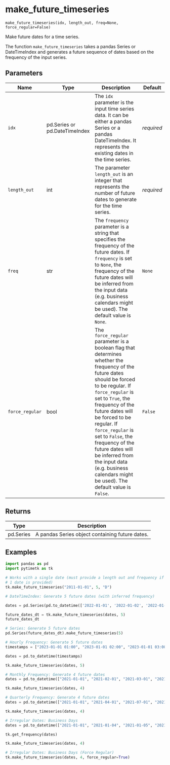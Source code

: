 # make_future_timeseries { #pytimetk.make_future_timeseries }

`make_future_timeseries(idx, length_out, freq=None, force_regular=False)`

Make future dates for a time series.

The function `make_future_timeseries` takes a pandas Series or DateTimeIndex 
and generates a future sequence of dates based on the frequency of the input 
series.

## Parameters

| Name            | Type                          | Description                                                                                                                                                                                                                                                                                                                                                                                                                             | Default    |
|-----------------|-------------------------------|-----------------------------------------------------------------------------------------------------------------------------------------------------------------------------------------------------------------------------------------------------------------------------------------------------------------------------------------------------------------------------------------------------------------------------------------|------------|
| `idx`           | pd.Series or pd.DateTimeIndex | The `idx` parameter is the input time series data. It can be either a  pandas Series or a pandas DateTimeIndex. It represents the existing dates  in the time series.                                                                                                                                                                                                                                                                   | _required_ |
| `length_out`    | int                           | The parameter `length_out` is an integer that represents the number of  future dates to generate for the time series.                                                                                                                                                                                                                                                                                                                   | _required_ |
| `freq`          | str                           | The `frequency` parameter is a string that specifies the frequency of the  future dates. If `frequency` is set to `None`, the frequency of the future  dates will be inferred from the input data (e.g. business calendars might  be used). The default value is `None`.                                                                                                                                                                | `None`     |
| `force_regular` | bool                          | The `force_regular` parameter is a boolean flag that determines whether  the frequency of the future dates should be forced to be regular. If  `force_regular` is set to `True`, the frequency of the future dates will  be forced to be regular. If `force_regular` is set to `False`, the  frequency of the future dates will be inferred from the input data (e.g.  business calendars might be used). The default value is `False`. | `False`    |

## Returns

| Type      | Description                                     |
|-----------|-------------------------------------------------|
| pd.Series | A pandas Series object containing future dates. |

## Examples

```python
import pandas as pd
import pytimetk as tk

# Works with a single date (must provide a length out and frequency if only 
# 1 date is provided)
tk.make_future_timeseries("2011-01-01", 5, "D")
```

```python
# DateTimeIndex: Generate 5 future dates (with inferred frequency)

dates = pd.Series(pd.to_datetime(['2022-01-01', '2022-01-02', '2022-01-03', '2022-01-04']))

future_dates_dt = tk.make_future_timeseries(dates, 5)
future_dates_dt
```

```python
# Series: Generate 5 future dates
pd.Series(future_dates_dt).make_future_timeseries(5)
```

```python
# Hourly Frequency: Generate 5 future dates
timestamps = ["2023-01-01 01:00", "2023-01-01 02:00", "2023-01-01 03:00", "2023-01-01 04:00", "2023-01-01 05:00"]

dates = pd.to_datetime(timestamps)

tk.make_future_timeseries(dates, 5)
```

```python
# Monthly Frequency: Generate 4 future dates
dates = pd.to_datetime(["2021-01-01", "2021-02-01", "2021-03-01", "2021-04-01"])

tk.make_future_timeseries(dates, 4)
```

```python
# Quarterly Frequency: Generate 4 future dates
dates = pd.to_datetime(["2021-01-01", "2021-04-01", "2021-07-01", "2021-10-01"])

tk.make_future_timeseries(dates, 4)
```

```python
# Irregular Dates: Business Days
dates = pd.to_datetime(["2021-01-01", "2021-01-04", "2021-01-05", "2021-01-06"])

tk.get_frequency(dates)

tk.make_future_timeseries(dates, 4)
```

```python
# Irregular Dates: Business Days (Force Regular)    
tk.make_future_timeseries(dates, 4, force_regular=True)
```